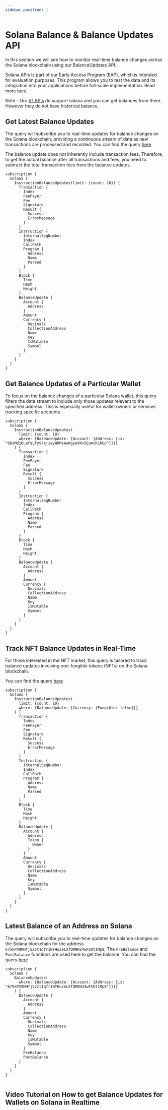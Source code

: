 ```yaml
---
sidebar_position: 1
---
```


# Solana Balance & Balance Updates API

In this section we will see how to monitor real-time balance changes across the Solana blockchain using our BalanceUpdates API.

Solana APIs is part of our Early Access Program (EAP), which is intended for evaluation purposes. This program allows you to test the data and its integration into your applications before full-scale implementation. Read more  [here](https://docs.bitquery.io/docs/graphql/dataset/EAP/)

Note - Our [V1 APIs](https://docs.bitquery.io/v1/docs/category/examples) do support solana and you can get balances from there. However they do not have historical balance.


<head>
<meta name="title" content="Solana Balance API | Get Balance of a Solana address"/>
<meta name="description" content="Learn how to get real time balance & balance updates of a Solana address using Bitquery's Solana Balance Updates API."/>
<meta name="keywords" content="balance api, balance updates api, balance updates python api, Solana Balance python api, NFT balance api, Balance scan api, Balance api docs, Solana Balance crypto api, balance blockchain api,solana network api, solana web3 api"/>
<meta name="robots" content="index, follow"/>
<meta http-equiv="Content-Type" content="text/html; charset=utf-8"/>
<meta name="language" content="English"/>

<!-- Open Graph / Facebook -->

<meta property="og:type" content="website" />
<meta
  property="og:title"
  content="Solana Balance API | Get Balance of a Solana address"
/>
<meta
  property="og:description"
  content="Get historical & real time SOL balance, SPL token balance of a Solana address using Bitquery's Solana Balance Updates API."
/>

<!-- Twitter -->

<meta property="twitter:card" content="summary_large_image" />
<meta property="twitter:title" content="Solana Balance API | Get Balance of a Solana address" />
<meta property="twitter:description" content="Get historical & real time SOL balance, SPL token balance of a Solana address using Bitquery's Solana Balance Updates API." />
</head>


## Get Latest Balance Updates

The query will subscribe you to real-time updates for balance changes on the Solana blockchain, providing a continuous stream of data as new transactions are processed and recorded.
You can find the query [here](https://ide.bitquery.io/Solana-Balance-Updates)

The balance update does not inherently include transaction fees. Therefore, to get the actual balance after all transactions and fees, you need to subtract the total transaction fees from the balance updates.

```
subscription {
  Solana {
    InstructionBalanceUpdates(limit: {count: 10}) {
      Transaction {
        Index
        FeePayer
        Fee
        Signature
        Result {
          Success
          ErrorMessage
        }
      }
      Instruction {
        InternalSeqNumber
        Index
        CallPath
        Program {
          Address
          Name
          Parsed
        }
      }
      Block {
        Time
        Hash
        Height
      }
      BalanceUpdate {
        Account {
          Address
        }
        Amount
        Currency {
          Decimals
          CollectionAddress
          Name
          Key
          IsMutable
          Symbol
        }
      }
    }
  }
}

```

## Get Balance Updates of a Particular Wallet

To focus on the balance changes of a particular Solana wallet, this query filters the data stream to include only those updates relevant to the specified address. This is especially useful for wallet owners or services tracking specific accounts.

```
subscription {
  Solana {
    InstructionBalanceUpdates(
      limit: {count: 10}
      where: {BalanceUpdate: {Account: {Address: {is: "68sMd16LafqLfyS7ejieyWhMsAwKgywVKvSEumvK1RUp"}}}}
    ) {
      Transaction {
        Index
        FeePayer
        Fee
        Signature
        Result {
          Success
          ErrorMessage
        }
      }
      Instruction {
        InternalSeqNumber
        Index
        CallPath
        Program {
          Address
          Name
          Parsed
        }
      }
      Block {
        Time
        Hash
        Height
      }
      BalanceUpdate {
        Account {
          Address
        }
        Amount
        Currency {
          Decimals
          CollectionAddress
          Name
          Key
          IsMutable
          Symbol
        }
      }
    }
  }
}

```

## Track NFT Balance Updates in Real-Time

For those interested in the NFT market, this query is tailored to track balance updates involving non-fungible tokens (NFTs) on the Solana blockchain.

You can find the query [here](https://ide.bitquery.io/Solana-NFT-Balance-Updates)

```
subscription {
  Solana {
    InstructionBalanceUpdates(
      limit: {count: 10}
      where: {BalanceUpdate: {Currency: {Fungible: false}}}
    ) {
      Transaction {
        Index
        FeePayer
        Fee
        Signature
        Result {
          Success
          ErrorMessage
        }
      }
      Instruction {
        InternalSeqNumber
        Index
        CallPath
        Program {
          Address
          Name
          Parsed
        }
      }
      Block {
        Time
        Hash
        Height
      }
      BalanceUpdate {
        Account {
          Address
          Token {
            Owner
          }
        }
        Amount
        Currency {
          Decimals
          CollectionAddress
          Name
          Key
          IsMutable
          Symbol
        }
      }
    }
  }
}

```

## Latest Balance of an Address on Solana

The query will subscribe you to real-time updates for balance changes on the Solana blockchain for the address `675kPX9MHTjS2zt1qfr1NYHuzeLXfQM9H24wFSUt1Mp8`, The `PreBalance` and `PostBalance` functions are used here to get the balance.
You can find the query [here](https://ide.bitquery.io/Balance-of-the-raydium-liquidity-pool-address)

```
subscription {
  Solana {
    BalanceUpdates(
      where: {BalanceUpdate: {Account: {Address: {is: "675kPX9MHTjS2zt1qfr1NYHuzeLXfQM9H24wFSUt1Mp8"}}}}
    ) {
      BalanceUpdate {
        Account {
          Address
        }
        Amount
        Currency {
          Decimals
          CollectionAddress
          Name
          Key
          IsMutable
          Symbol
        }
        PreBalance
        PostBalance
      }
    }
  }
}


```


## Video Tutorial on How to get Balance Updates for Wallets on Solana in Realtime

<VideoPlayer url="https://www.youtube.com/watch?v=mc_BinmHjUo" />
